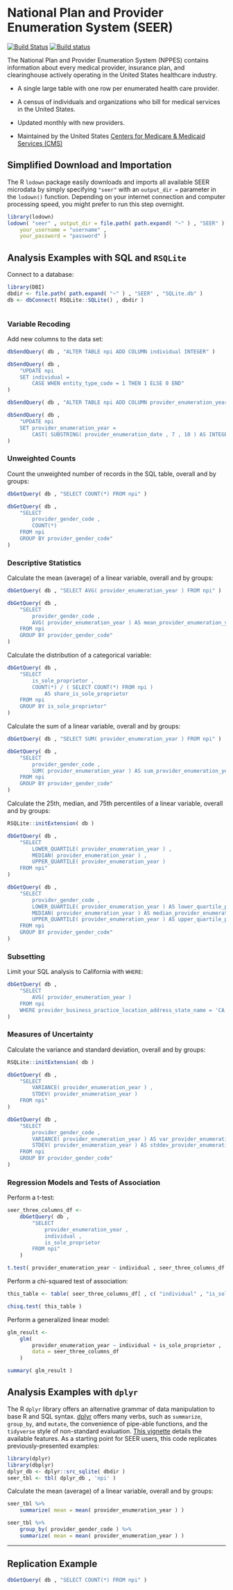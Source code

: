 # National Plan and Provider Enumeration System (SEER) {-}

[![Build Status](https://travis-ci.org/asdfree/seer.svg?branch=master)](https://travis-ci.org/asdfree/seer) [![Build status](https://ci.appveyor.com/api/projects/status/github/asdfree/seer?svg=TRUE)](https://ci.appveyor.com/project/ajdamico/seer)

The National Plan and Provider Enumeration System (NPPES) contains information about every medical provider, insurance plan, and clearinghouse actively operating in the United States healthcare industry.

* A single large table with one row per enumerated health care provider.

* A census of individuals and organizations who bill for medical services in the United States.

* Updated monthly with new providers.

* Maintained by the United States [Centers for Medicare & Medicaid Services (CMS)](http://www.cms.gov/)

## Simplified Download and Importation {-}

The R `lodown` package easily downloads and imports all available SEER microdata by simply specifying `"seer"` with an `output_dir =` parameter in the `lodown()` function. Depending on your internet connection and computer processing speed, you might prefer to run this step overnight.

```r
library(lodown)
lodown( "seer" , output_dir = file.path( path.expand( "~" ) , "SEER" ) , 
	your_username = "username" , 
	your_password = "password" )
```

## Analysis Examples with SQL and `RSQLite` \ {-}

Connect to a database:

```r
library(DBI)
dbdir <- file.path( path.expand( "~" ) , "SEER" , "SQLite.db" )
db <- dbConnect( RSQLite::SQLite() , dbdir )
```

```r

```

### Variable Recoding {-}

Add new columns to the data set:
```r
dbSendQuery( db , "ALTER TABLE npi ADD COLUMN individual INTEGER" )

dbSendQuery( db , 
	"UPDATE npi 
	SET individual = 
		CASE WHEN entity_type_code = 1 THEN 1 ELSE 0 END" 
)

dbSendQuery( db , "ALTER TABLE npi ADD COLUMN provider_enumeration_year INTEGER" )

dbSendQuery( db , 
	"UPDATE npi 
	SET provider_enumeration_year = 
		CAST( SUBSTRING( provider_enumeration_date , 7 , 10 ) AS INTEGER )" 
)
```

### Unweighted Counts {-}

Count the unweighted number of records in the SQL table, overall and by groups:
```r
dbGetQuery( db , "SELECT COUNT(*) FROM npi" )

dbGetQuery( db ,
	"SELECT
		provider_gender_code ,
		COUNT(*) 
	FROM npi
	GROUP BY provider_gender_code"
)
```

### Descriptive Statistics {-}

Calculate the mean (average) of a linear variable, overall and by groups:
```r
dbGetQuery( db , "SELECT AVG( provider_enumeration_year ) FROM npi" )

dbGetQuery( db , 
	"SELECT 
		provider_gender_code , 
		AVG( provider_enumeration_year ) AS mean_provider_enumeration_year
	FROM npi 
	GROUP BY provider_gender_code" 
)
```

Calculate the distribution of a categorical variable:
```r
dbGetQuery( db , 
	"SELECT 
		is_sole_proprietor , 
		COUNT(*) / ( SELECT COUNT(*) FROM npi ) 
			AS share_is_sole_proprietor
	FROM npi 
	GROUP BY is_sole_proprietor" 
)
```

Calculate the sum of a linear variable, overall and by groups:
```r
dbGetQuery( db , "SELECT SUM( provider_enumeration_year ) FROM npi" )

dbGetQuery( db , 
	"SELECT 
		provider_gender_code , 
		SUM( provider_enumeration_year ) AS sum_provider_enumeration_year 
	FROM npi 
	GROUP BY provider_gender_code" 
)
```

Calculate the 25th, median, and 75th percentiles of a linear variable, overall and by groups:
```r
RSQLite::initExtension( db )

dbGetQuery( db , 
	"SELECT 
		LOWER_QUARTILE( provider_enumeration_year ) , 
		MEDIAN( provider_enumeration_year ) , 
		UPPER_QUARTILE( provider_enumeration_year ) 
	FROM npi" 
)

dbGetQuery( db , 
	"SELECT 
		provider_gender_code , 
		LOWER_QUARTILE( provider_enumeration_year ) AS lower_quartile_provider_enumeration_year , 
		MEDIAN( provider_enumeration_year ) AS median_provider_enumeration_year , 
		UPPER_QUARTILE( provider_enumeration_year ) AS upper_quartile_provider_enumeration_year
	FROM npi 
	GROUP BY provider_gender_code" 
)
```

### Subsetting {-}

Limit your SQL analysis to California with `WHERE`:
```r
dbGetQuery( db ,
	"SELECT
		AVG( provider_enumeration_year )
	FROM npi
	WHERE provider_business_practice_location_address_state_name = 'CA'"
)
```

### Measures of Uncertainty {-}

Calculate the variance and standard deviation, overall and by groups:
```r
RSQLite::initExtension( db )

dbGetQuery( db , 
	"SELECT 
		VARIANCE( provider_enumeration_year ) , 
		STDEV( provider_enumeration_year ) 
	FROM npi" 
)

dbGetQuery( db , 
	"SELECT 
		provider_gender_code , 
		VARIANCE( provider_enumeration_year ) AS var_provider_enumeration_year ,
		STDEV( provider_enumeration_year ) AS stddev_provider_enumeration_year
	FROM npi 
	GROUP BY provider_gender_code" 
)
```

### Regression Models and Tests of Association {-}

Perform a t-test:
```r
seer_three_columns_df <- 
	dbGetQuery( db , 
		"SELECT 
			provider_enumeration_year , 
			individual ,
			is_sole_proprietor
		FROM npi" 
	)

t.test( provider_enumeration_year ~ individual , seer_three_columns_df )
```

Perform a chi-squared test of association:
```r
this_table <- table( seer_three_columns_df[ , c( "individual" , "is_sole_proprietor" ) ] )

chisq.test( this_table )
```

Perform a generalized linear model:
```r
glm_result <- 
	glm( 
		provider_enumeration_year ~ individual + is_sole_proprietor , 
		data = seer_three_columns_df
	)

summary( glm_result )
```

## Analysis Examples with `dplyr` \ {-}

The R `dplyr` library offers an alternative grammar of data manipulation to base R and SQL syntax. [dplyr](https://github.com/tidyverse/dplyr/) offers many verbs, such as `summarize`, `group_by`, and `mutate`, the convenience of pipe-able functions, and the `tidyverse` style of non-standard evaluation. [This vignette](https://cran.r-project.org/web/packages/dplyr/vignettes/dplyr.html) details the available features. As a starting point for SEER users, this code replicates previously-presented examples:

```r
library(dplyr)
library(dbplyr)
dplyr_db <- dplyr::src_sqlite( dbdir )
seer_tbl <- tbl( dplyr_db , 'npi' )
```
Calculate the mean (average) of a linear variable, overall and by groups:
```r
seer_tbl %>%
	summarize( mean = mean( provider_enumeration_year ) )

seer_tbl %>%
	group_by( provider_gender_code ) %>%
	summarize( mean = mean( provider_enumeration_year ) )
```

---

## Replication Example {-}

```r
dbGetQuery( db , "SELECT COUNT(*) FROM npi" )
```

